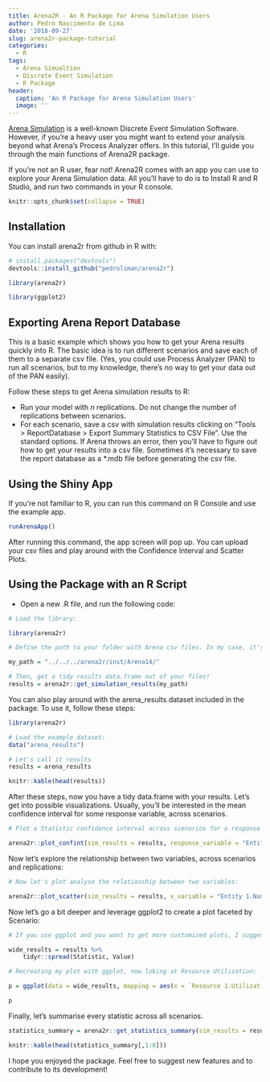 ```yaml
---
title: Arena2R - An R Package for Arena Simulation Users
author: Pedro Nascimento de Lima
date: '2018-09-27'
slug: arena2r-package-tutorial
categories:
  - R
tags:
  - Arena Simualtion
  - Discrete Event Simulation
  - R Package
header:
  caption: 'An R Package for Arena Simulation Users'
  image: ''
---
```


[Arena Simulation](https://arenasimulation.com) is a well-known Discrete Event Simulation Software. However, if you're a heavy user you might want to extend your analysis beyond what Arena's Process Analyzer offers. In this tutorial, I'll guide you through the main functions of Arena2R package.

If you're not an R user, fear not! Arena2R comes with an app you can use to explore your Arena Simulation data. All you'll have to do is to Install R and R Studio, and run two commands in your R console.



```r
knitr::opts_chunk$set(collapse = TRUE)
```


## Installation

You can install arena2r from github in R with:

```r
# install.packages("devtools")
devtools::install_github("pedroliman/arena2r")

library(arena2r)

library(ggplot2)
```

## Exporting Arena Report Database

This is a basic example which shows you how to get your Arena results quickly into R. The basic idea is to run different scenarios and save each of them to a separate csv file. (Yes, you could use Process Analyzer (PAN) to run all scenarios, but to my knowledge, there's no way to get your data out of the PAN easily).

Follow these steps to get Arena simulation results to R:

* Run your model with $n$ replications. Do not change the number of replications between scenarios.
* For each scenario, save a csv with simulation results clicking on "Tools > ReportDatabase > Export Summary Statistics to CSV File". Use the standard options. If Arena throws an error, then you'll have to figure out how to get your results into a csv file. Sometimes it's necessary to save the report database as a \*.mdb file before generating the csv file.

## Using the Shiny App

If you're not familiar to R, you can run this command on R Console and use the example app. 

```r

runArenaApp()

```

After running this command, the app screen will pop up. You can upload your csv files and play around with the Confidence Interval and Scatter Plots. 

## Using the Package with an R Script

* Open a new .R file, and run the following code:

```r
# Load the library:

library(arena2r)

# Define the path to your folder with Arena csv files. In my case, it's here:

my_path = "../../../arena2r/inst/Arena14/"

# Then, get a tidy results data.frame out of your files!
results = arena2r::get_simulation_results(my_path)

```

You can also play around with the arena_results dataset included in the package. To use it, follow these steps:

```r

library(arena2r)

# Load the example dataset:
data("arena_results")

# Let's call it results
results = arena_results

knitr::kable(head(results))

```


After these steps, now you have a tidy data.frame with your results. Let's get into possible visualizations. Usually, you'll be interested in the mean confidence interval for some response variable, across scenarios.

```r

# Plot a Statistic confidence interval across scenarios for a response variable.

arena2r::plot_confint(sim_results = results, response_variable = "Entity 1.NumberOut")

```

Now let's explore the relationship between two variables, across scenarios and replications:

```r

# Now let's plot analyse the relationship between two variables:

arena2r::plot_scatter(sim_results = results, x_variable = "Entity 1.NumberIn", y_variable = "Entity 1.NumberOut")

```

Now let's go a bit deeper and leverage ggplot2 to create a plot faceted by Scenario:

```r

# If you use ggplot and you want to get more customized plots, I suggest you to spread your data.frame:

wide_results = results %>%
    tidyr::spread(Statistic, Value)

# Recreating my plot with ggplot, now loking at Resource Utilization:

p = ggplot(data = wide_results, mapping = aes(x = `Resource 1.Utilization`, y = `Entity 1.NumberOut`, color = Scenario)) + geom_point() + facet_wrap(~Scenario)

p

```

Finally, let's summarise every statistic across all scenarios.

```r

statistics_summary = arena2r::get_statistics_summary(sim_results = results, confidence = 0.95)

knitr::kable(head(statistics_summary[,1:6]))


```

I hope you enjoyed the package. Feel free to suggest new features and to contribute to its development!